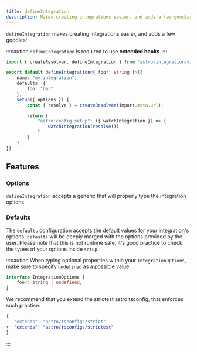 ```yaml
---
title: defineIntegration
description: Makes creating integrations easier, and adds a few goodies!
---
```


`defineIntegration` makes creating integrations easier, and adds a few goodies!

:::caution
`defineIntegration` is required to use **extended hooks**.
:::

```ts title="my-integration/index.ts" "defineIntegration"
import { createResolver, defineIntegration } from "astro-integration-kit";

export default defineIntegration<{ foo?: string }>({
    name: "my-integration",
    defaults: {
        foo: "bar"
    },
    setup({ options }) {
        const { resolve } = createResolver(import.meta.url);

        return {
            "astro:config:setup": ({ watchIntegration }) => {
                watchIntegration(resolve())
            }
        }
    }
})
```

## Features

### Options

`defineIntegration` accepts a generic that will properly type the integration options.

### Defaults

The `defaults` configuration accepts the default values for your integration's options.
`defaults` will be deeply merged with the options provided by the user. Please note that
this is not runtime safe, it's good practice to check the types of your options inside `setup`.

:::caution
When typing optional properties within your `IntegrationOptions`, make sure to specify `undefined` as a possible value.

```ts "undefined"
interface IntegrationOptions {
    foo?: string | undefined;
}
```

We recommend that you extend the strictest astro tsconfig, that enforces such practise:

```diff lang="json"
{
-  "extends": "astro/tsconfigs/strict"
+  "extends": "astro/tsconfigs/strictest"
}
```
:::